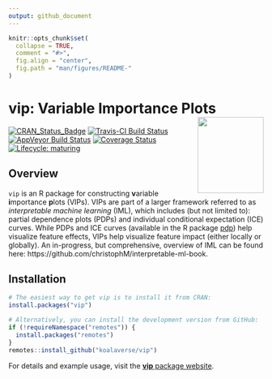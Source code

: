 ```yaml
---
output: github_document
---
```


```r
knitr::opts_chunk$set(
  collapse = TRUE,
  comment = "#>",
  fig.align = "center",
  fig.path = "man/figures/README-"
)
```

# vip: Variable Importance Plots <img src="man/figures/logo-vip.png" align="right" width="130" height="150" />

[![CRAN_Status_Badge](http://www.r-pkg.org/badges/version/vip)](https://cran.r-project.org/package=vip)
[![Travis-CI Build Status](https://travis-ci.org/koalaverse/vip.svg?branch=master)](https://travis-ci.org/koalaverse/vip)
[![AppVeyor Build Status](https://ci.appveyor.com/api/projects/status/github/koalaverse/vip?branch=master&svg=true)](https://ci.appveyor.com/project/koalaverse/vip)
[![Coverage Status](https://img.shields.io/codecov/c/github/koalaverse/vip/master.svg)](https://codecov.io/github/koalaverse/vip?branch=master)
[![Lifecycle: maturing](https://img.shields.io/badge/lifecycle-maturing-blue.svg)](https://www.tidyverse.org/lifecycle/#maturing)


## Overview

`vip` is an R package for constructing **v**ariable **i**mportance **p**lots (VIPs). VIPs are part of a larger framework referred to as *interpretable machine learning* (IML), which includes (but not limited to): partial dependence plots (PDPs) and individual conditional expectation (ICE) curves. While PDPs and ICE curves (available in the R package [pdp](https://cran.r-project.org/package=pdp)) help visualize feature effects, VIPs help visualize feature impact (either locally or globally). An in-progress, but comprehensive, overview of IML can be found here: https://github.com/christophM/interpretable-ml-book.


## Installation

```r
# The easiest way to get vip is to install it from CRAN:
install.packages("vip")

# Alternatively, you can install the development version from GitHub:
if (!requireNamespace("remotes")) {
  install.packages("remotes")
}
remotes::install_github("koalaverse/vip")
```

For details and example usage, visit the [**vip** package website](https://koalaverse.github.io/vip/index.html).
